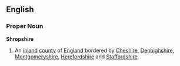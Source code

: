 ==English==
===Proper Noun===
'''Shropshire'''
{{wikipedia}}
# An [[inland]] [[county]] of [[England]] bordered by [[Cheshire]], [[Denbighshire]], [[Montgomeryshire]], [[Herefordshire]] and [[Staffordshire]].